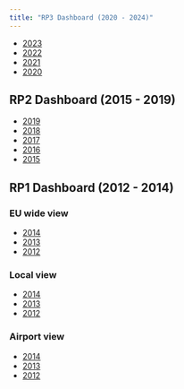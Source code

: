 ```yaml
---
title: "RP3 Dashboard (2020 - 2024)"
---
```

* [2023](2023/)
* [2022](2022/)
* [2021](2021/)
* [2020](2020/)

## RP2 Dashboard (2015 - 2019)

* [2019](2019/)
* [2018](2018/)
* [2017](2017/)
* [2016](2016/)
* [2015](2015/)


## RP1 Dashboard (2012 - 2014)


### EU wide view

* [2014](eur_view_2014.html)
* [2013](eur_view_2013.html)
* [2012](eur_view_2012.html)


### Local view

* [2014](pp_view_2014.html)
* [2013](pp_view_2013.html)
* [2012](pp_view_2012.html)


### Airport view

* [2014](apt_view_2014.html)
* [2013](apt_view_2013.html)
* [2012](apt_view_2012.html)

